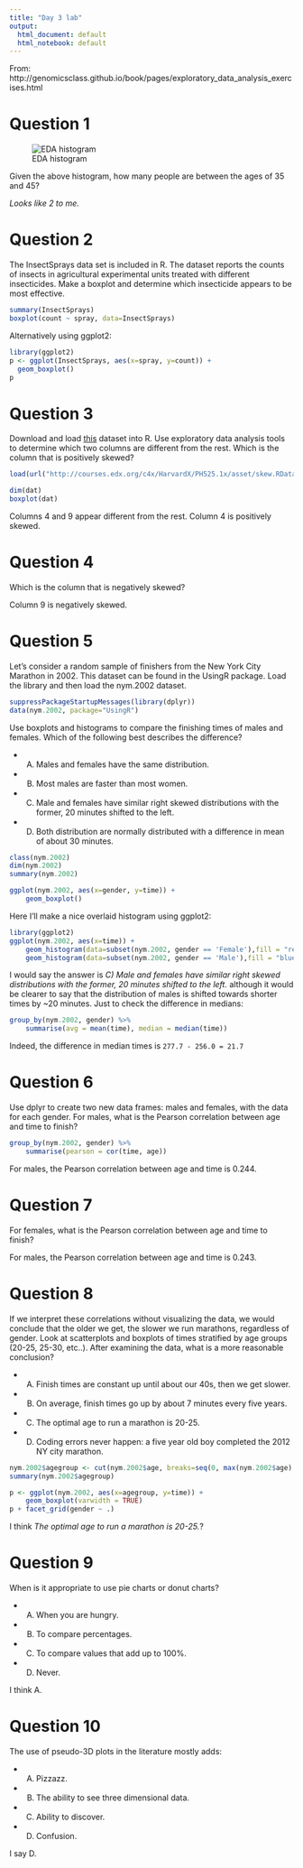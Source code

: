```yaml
---
title: "Day 3 lab"
output:
  html_document: default
  html_notebook: default
---
```


From: http://genomicsclass.github.io/book/pages/exploratory_data_analysis_exercises.html


# Question 1

![EDA histogram](exploratory_data_analysis_exercises-hist_exercise-1.png)

Given the above histogram, how many people are between the ages of 35 and 45?

*Looks like 2 to me.*

# Question 2

The InsectSprays data set is included in R. The dataset reports the counts of insects in agricultural experimental units treated with different insecticides. Make a boxplot and determine which insecticide appears to be most effective.

```r
summary(InsectSprays)
boxplot(count ~ spray, data=InsectSprays)
```

Alternatively using ggplot2:

```r
library(ggplot2)
p <- ggplot(InsectSprays, aes(x=spray, y=count)) + 
  geom_boxplot()
p
```

# Question 3

Download and load [this](http://courses.edx.org/c4x/HarvardX/PH525.1x/asset/skew.RData) dataset into R. Use exploratory data analysis tools to determine which two columns are different from the rest. Which is the column that is positively skewed?

```r
load(url("http://courses.edx.org/c4x/HarvardX/PH525.1x/asset/skew.RData"))
```

```r
dim(dat)
boxplot(dat)
```

Columns 4 and 9 appear different from the rest. Column 4 is positively skewed.

# Question 4

Which is the column that is negatively skewed?

Column 9 is negatively skewed.

# Question 5

Let’s consider a random sample of finishers from the New York City Marathon in 2002. This dataset can be found in the UsingR package. Load the library and then load the nym.2002 dataset.

```r
suppressPackageStartupMessages(library(dplyr))
data(nym.2002, package="UsingR")
```

Use boxplots and histograms to compare the finishing times of males and females. Which of the following best describes the difference?

* A) Males and females have the same distribution.
* B) Most males are faster than most women.
* C) Male and females have similar right skewed distributions with the former, 20 minutes shifted to the left.
* D) Both distribution are normally distributed with a difference in mean of about 30 minutes.

```r
class(nym.2002)
dim(nym.2002)
summary(nym.2002)
```

```r
ggplot(nym.2002, aes(x=gender, y=time)) +
    geom_boxplot()
```

Here I'll make a nice overlaid histogram using ggplot2:

```r
library(ggplot2)
ggplot(nym.2002, aes(x=time)) + 
    geom_histogram(data=subset(nym.2002, gender == 'Female'),fill = "red", alpha = 0.2) +
    geom_histogram(data=subset(nym.2002, gender == 'Male'),fill = "blue", alpha = 0.2)
```

I would say the answer is *C) Male and females have similar right skewed distributions with the former, 20 minutes shifted to the left.* although it would be clearer to say that the distribution of males is shifted towards shorter times by ~20 minutes. Just to check the difference in medians:

```r
group_by(nym.2002, gender) %>%
    summarise(avg = mean(time), median = median(time)) 
```

Indeed, the difference in median times is `277.7 - 256.0 = 21.7`

# Question 6

Use dplyr to create two new data frames: males and females, with the data for each gender. For males, what is the Pearson correlation between age and time to finish?

```r
group_by(nym.2002, gender) %>%
    summarise(pearson = cor(time, age))
```

For males, the Pearson correlation between age and time is 0.244.

# Question 7

For females, what is the Pearson correlation between age and time to finish?

For males, the Pearson correlation between age and time is 0.243.

# Question 8

If we interpret these correlations without visualizing the data, we would conclude that the older we get, the slower we run marathons, regardless of gender. Look at scatterplots and boxplots of times stratified by age groups (20-25, 25-30, etc..). After examining the data, what is a more reasonable conclusion?

* A) Finish times are constant up until about our 40s, then we get slower.
* B) On average, finish times go up by about 7 minutes every five years.
* C) The optimal age to run a marathon is 20-25.
* D) Coding errors never happen: a five year old boy completed the 2012 NY city marathon.

```r
nym.2002$agegroup <- cut(nym.2002$age, breaks=seq(0, max(nym.2002$age) + 1, by=5))
summary(nym.2002$agegroup)
```

```r
p <- ggplot(nym.2002, aes(x=agegroup, y=time)) +
    geom_boxplot(varwidth = TRUE)
p + facet_grid(gender ~ .)
```

I think *The optimal age to run a marathon is 20-25.*?

# Question 9

When is it appropriate to use pie charts or donut charts?

* A) When you are hungry.
* B) To compare percentages.
* C) To compare values that add up to 100%.
* D) Never.

I think A.

# Question 10

The use of pseudo-3D plots in the literature mostly adds:

* A) Pizzazz.
* B) The ability to see three dimensional data.
* C) Ability to discover.
* D) Confusion.

I say D.
